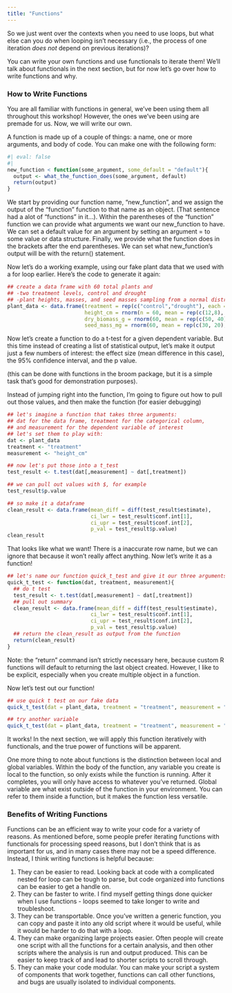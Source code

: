 ```yaml
---
title: "Functions"
---
```


So we just went over the contexts when you need to use loops, but what else can you do when looping isn't necessary (i.e., the process of one iteration *does not* depend on previous iterations)?

You can write your own functions and use functionals to iterate them! We'll talk about functionals in the next section, but for now let's go over how to write functions and why.

### How to Write Functions

You are all familiar with functions in general, we've been using them all throughout this workshop! However, the ones we've been using are premade for us. Now, we will write our own.

A function is made up of a couple of things: a name, one or more arguments, and body of code. You can make one with the following form:

```r
#| eval: false
#| 
new_function < function(some_argument, some_default = "default"){
  output <- what_the_function_does(some_argument, default)
  return(output)
}

```

We start by providing our function name, "new_function", and we assign the output of the "function" function to that name as an object. (That sentence had a alot of "functions" in it...). Within the parentheses of the "function" function we can provide what arguments we want our new_function to have. We can set a default value for an argument by setting an argument = to some value or data structure. Finally, we provide what the function does in the brackets after the end parentheses. We can set what new_function's output will be with the return() statement.

Now let's do a working example, using our fake plant data that we used with a for loop earlier. Here's the code to generate it again:

```r
## create a data frame with 60 total plants and
## -two treatment levels, control and drought
## -plant heights, masses, and seed masses sampling from a normal distribution
plant_data <- data.frame(treatment = rep(c("control","drought"), each = 30),
                         height_cm = rnorm(n = 60, mean = rep(c(12,8), each = 30), sd = 2),
                         dry_biomass_g = rnorm(60, mean = rep(c(50, 40), each = 30), sd = 6),
                         seed_mass_mg = rnorm(60, mean = rep(c(30, 20), each = 30), sd = 4))
```

Now let's create a function to do a t-test for a given dependent variable. But this time instead of creating a list of statistical output, let's make it output just a few numbers of interest: the effect size (mean difference in this case), the 95% confidence interval, and the p value.

(this can be done with functions in the broom package, but it is a simple task that's good for demonstration purposes).

Instead of jumping right into the function, I'm going to figure out how to pull out those values, and then make the function (for easier debugging)

```r
## let's imagine a function that takes three arguments: 
## dat for the data frame, treatment for the categorical column,
## and measurement for the dependent variable of interest
## let's set them to play with:
dat <- plant_data
treatment <- "treatment"
measurement <- "height_cm"

## now let's put those into a t_test
test_result <- t.test(dat[,measurement] ~ dat[,treatment])

## we can pull out values with $, for example
test_result$p.value

## so make it a dataframe
clean_result <- data.frame(mean_diff = diff(test_result$estimate),
                           ci_lwr = test_result$conf.int[1],
                           ci_upr = test_result$conf.int[2],
                           p_val = test_result$p.value)
clean_result

```

That looks like what we want! There is a inaccurate row name, but we can ignore that because it won't really affect anything. Now let's write it as a function!

```r
## let's name our function quick_t_test and give it our three arguments
quick_t_test <- function(dat, treatment, measurement){
  ## do t test
  test_result <- t.test(dat[,measurement] ~ dat[,treatment])
  ## pull out summary
  clean_result <- data.frame(mean_diff = diff(test_result$estimate),
                           ci_lwr = test_result$conf.int[1],
                           ci_upr = test_result$conf.int[2],
                           p_val = test_result$p.value)
  ## return the clean_result as output from the function
  return(clean_result)
}
```

Note: the "return" command isn't strictly necessary here, because custom R functions will default to returning the last object created. However, I like to be explicit, especially when you create multiple object in a function.

Now let's test out our function!

```r
## use quick t test on our fake data
quick_t_test(dat = plant_data, treatment = "treatment", measurement = "height_cm")

## try another variable
quick_t_test(dat = plant_data, treatment = "treatment", measurement = "dry_biomass_g")
```

It works! In the next section, we will apply this function iteratively with functionals, and the true power of functions will be apparent.

One more thing to note about functions is the distinction between local and global variables. Within the body of the function, any variable you create is local to the function, so only exists while the function is running. After it completes, you will only have access to whatever you've returned. Global variable are what exist outside of the function in your environment. You can refer to them inside a function, but it makes the function less versatile.

### Benefits of Writing Functions

Functions can be an efficient way to write your code for a variety of reasons. As mentioned before, some people prefer iterating functions with functionals for processing speed reasons, but I don't think that is as important for us, and in many cases there may not be a speed difference. Instead, I think writing functions is helpful because:

1.  They can be easier to read. Looking back at code with a complicated nested for loop can be tough to parse, but code organized into functions can be easier to get a handle on.
2.  They can be faster to write. I find myself getting things done quicker when I use functions - loops seemed to take longer to write and troubleshoot.
3.  They can be transportable. Once you've written a generic function, you can copy and paste it into any old script where it would be useful, while it would be harder to do that with a loop.
4.  They can make organizing large projects easier. Often people will create one script with all the functions for a certain analysis, and then other scripts where the analysis is run and output produced. This can be easier to keep track of and lead to shorter scripts to scroll through.
5.  They can make your code modular. You can make your script a system of components that work together, functions can call other functions, and bugs are usually isolated to individual components.
